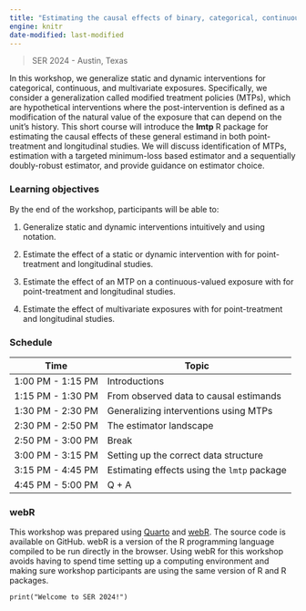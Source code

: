 ```yaml
---
title: "Estimating the causal effects of binary, categorical, continuous, and multivariate exposures in R"
engine: knitr
date-modified: last-modified
---
```


> SER 2024 - Austin, Texas

::: tldr
In this workshop, we generalize static and dynamic interventions for categorical, continuous, and multivariate exposures. Specifically, we consider a generalization called modified treatment policies (MTPs), which are hypothetical interventions where the post-intervention is defined as a modification of the natural value of the exposure that can depend on the unit’s history. This short course will introduce the **lmtp** R package for estimating the causal effects of these general estimand in both point-treatment and longitudinal studies. We will discuss identification of MTPs, estimation with a targeted minimum-loss based estimator and a sequentially doubly-robust estimator, and provide guidance on estimator choice.
:::

### Learning objectives

By the end of the workshop, participants will be able to:

1.  Generalize static and dynamic interventions intuitively and using notation.

2.  Estimate the effect of a static or dynamic intervention with \textbf{lmtp} for point-treatment and longitudinal studies.

3.  Estimate the effect of an MTP on a continuous-valued exposure with \textbf{lmtp} for point-treatment and longitudinal studies.

4.  Estimate the effect of multivariate exposures with \textbf{lmtp} for point-treatment and longitudinal studies.

### Schedule

| Time              | Topic                                       |
|-------------------|---------------------------------------------|
| 1:00 PM - 1:15 PM | Introductions                               |
| 1:15 PM - 1:30 PM | From observed data to causal estimands      |
| 1:30 PM - 2:30 PM | Generalizing interventions using MTPs       |
| 2:30 PM - 2:50 PM | The estimator landscape                     |
| 2:50 PM - 3:00 PM | Break                                       |
| 3:00 PM - 3:15 PM | Setting up the correct data structure       |
| 3:15 PM - 4:45 PM | Estimating effects using the `lmtp` package |
| 4:45 PM - 5:00 PM | Q + A                                       |

### webR

This workshop was prepared using [Quarto](https://quarto.org/) and [webR](https://docs.r-wasm.org/webr/latest/). The source code is available on GitHub. webR is a version of the R programming language compiled to be run directly in the browser. Using webR for this workshop avoids having to spend time setting up a computing environment and making sure workshop participants are using the same version of R and R packages.

```webr-r
print("Welcome to SER 2024!")
```
